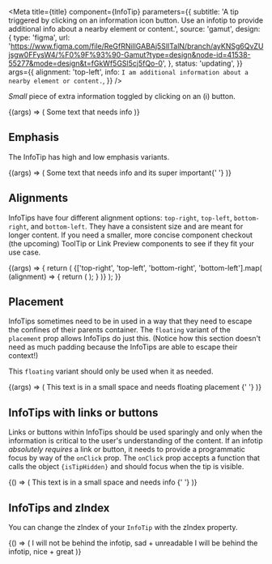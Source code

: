 

<Meta
  title={title}
  component={InfoTip}
  parameters={{
    subtitle:
      'A tip triggered by clicking on an information icon button. Use an infotip to provide additional info about a nearby element or content.',
    source: 'gamut',
    design: {
      type: 'figma',
      url:
        'https://www.figma.com/file/ReGfRNillGABAj5SlITalN/branch/ayKNSg6QvZUjsgw0FFysW4/%F0%9F%93%90-Gamut?type=design&node-id=41538-55277&mode=design&t=fGkWf5GSl5cj5fQo-0',
    },
    status: 'updating',
  }}
  args={{
    alignment: 'top-left',
    info: `I am additional information about a nearby element or content.`,
  }}
/>

_Small_ piece of extra information toggled by clicking on an (i) button.

<Canvas>
  <Story name="InfoTip">
    {(args) => (
      <FlexBox center py={64} m={24}>
        <Text mr={4}>Some text that needs info</Text> <InfoTip {...args} />
      </FlexBox>
    )}
  </Story>
</Canvas>

<PropsTable story="InfoTip" />

## Emphasis

The InfoTip has high and low emphasis variants.

<Canvas>
  <Story name="Emphasis">
    {(args) => (
      <FlexBox center py={64} m={24}>
        <Text mr={4}>Some text that needs info and its super important</Text>{' '}
        <InfoTip emphasis="high" {...args} />
      </FlexBox>
    )}
  </Story>
</Canvas>

## Alignments

InfoTips have four different alignment options: `top-right`, `top-left`, `bottom-right`, and `bottom-left`. They have a consistent size and are meant for longer content. If you need a smaller, more concise component checkout (the upcoming) ToolTip or Link Preview components to see if they fit your use case.

<Canvas>
  <Story name="Alignments">
    {(args) => {
      return (
        <GridBox gap={24} py={64} ml={8} gridTemplateColumns="1fr 1fr">
          {['top-right', 'top-left', 'bottom-right', 'bottom-left'].map(
            (alignment) => {
              return (
                <Box key={alignment}>
                  <InfoTip {...args} alignment={alignment} />
                </Box>
              );
            }
          )}
        </GridBox>
      );
    }}
  </Story>
</Canvas>

## Placement

InfoTips sometimes need to be in used in a way that they need to escape the confines of their parents container. The `floating` variant of the `placement` prop allows InfoTips do just this. (Notice how this section doesn't need as much padding because the InfoTips are able to escape their context!)

This `floating` variant should only be used when it as needed.

<Canvas>
  <Story name="Floating">
    {(args) => (
      <FlexBox center>
        <Text mr={4}>
          This text is in a small space and needs floating placement
        </Text>{' '}
        <InfoTip placement="floating" {...args} />
      </FlexBox>
    )}
  </Story>
</Canvas>

## InfoTips with links or buttons

Links or buttons within InfoTips should be used sparingly and only when the information is critical to the user's understanding of the content. If an infotip _absolutely requires_ a link or button, it needs to provide a programmatic focus by way of the `onClick` prop. The `onClick` prop accepts a function that calls the object `{isTipHidden}` and should focus when the tip is visible.

<Canvas>
  <Story name="Programmatic Focus">
    {() => (
      <FlexBox center py={64}>
        <Text mr={4}>This text is in a small space and needs info </Text>{' '}
        <InfoTipLinkExample />
      </FlexBox>
    )}
  </Story>
</Canvas>

## InfoTips and zIndex

You can change the zIndex of your `InfoTip` with the zIndex property.

<Canvas>
  <Story name="z-index">
    {() => (
      <FlexBox center flexDirection="column" py={64} m={24}>
        <Box bg="paleBlue" zIndex={3}>
          I will not be behind the infotip, sad + unreadable
        </Box>
        <InfoTip info="I am inline, cool" />
        <Box bg="paleBlue" zIndex={3}>
          I will be behind the infotip, nice + great
        </Box>
        <InfoTip info="I am inline, cool" zIndex={5} />
      </FlexBox>
    )}
  </Story>
</Canvas>
